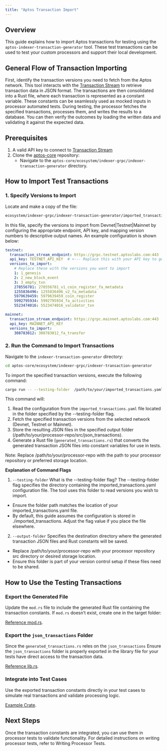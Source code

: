 ```yaml
---
title: "Aptos Transaction Import"
---
```


## Overview

This guide explains how to import Aptos transactions for testing using the `aptos-indexer-transaction-generator` tool. These test transactions can be used to test your custom processors and support their local development. 

## General Flow of Transaction Importing

First, identify the transaction versions you need to fetch from the Aptos network. This tool interacts with the [Transaction Stream](https://aptos.dev/en/build/indexer/txn-stream) to retrieve transaction data in JSON format. The transactions are then consolidated into a Rust file, where each transaction is represented as a constant variable. These constants can be seamlessly used as mocked inputs in processor automated tests. During testing, the processor fetches the specified transactions, processes them, and writes the results to a database. You can then verify the outcomes by loading the written data and validating it against the expected data.

## Prerequisites

1. A valid API key to connect to [Transaction Stream](https://aptos.dev/en/build/indexer/txn-stream/aptos-hosted-txn-stream)
2. Clone the [aptos-core](https://github.com/aptos-labs/aptos-core) repository:
    - Navigate to the `aptos-core/ecosystem/indexer-grpc/indexer-transaction-generator` directory.

## How to Import Test Transactions

### 1. Specify Versions to Import

Locate and make a copy of the file:

```bash
ecosystem/indexer-grpc/indexer-transaction-generator/imported_transactions/imported_transactions.yaml
```

In this file, specify the versions to import from Devnet|Testnet|Mainnet by configuring the appropriate endpoint, API key, and mapping version numbers to descriptive output names. An example configuration is shown below:

```yaml
testnet:
  transaction_stream_endpoint: https://grpc.testnet.aptoslabs.com:443
  api_key: TESTNET_API_KEY  # <--- Replace this with your API key to generate files locally
  versions_to_import:
    # Replace these with the versions you want to import
    1: 1_genesis
    2: 2_new_block_event
    3: 3_empty_txn
    278556781: 278556781_v1_coin_register_fa_metadata
    1255836496: 1255836496_v2_fa_metadata
    5979639459: 5979639459_coin_register
    5992795934: 5992795934_fa_activities
    5523474016: 5523474016_validator_txn

mainnet:
  transaction_stream_endpoint: https://grpc.mainnet.aptoslabs.com:443
  api_key: MAINNET_API_KEY
  versions_to_import:
    308783012: 308783012_fa_transfer
```

### 2. Run the Command to Import Transactions

Navigate to the `indexer-transaction-generator` directory:

```bash
cd aptos-core/ecosystem/indexer-grpc/indexer-transaction-generator
```

To import the specified transaction versions, execute the following command:

```bash
cargo run -- --testing-folder  /path/to/your/imported_transactions.yaml --output-folder /path/to/your/processor-repo/src
```

This command will:

1. Read the configuration from the `imported_transactions.yaml` file located in the folder specified by the --testing-folder flag.
2. Fetch the specified transaction versions from the selected network (Devnet, Testnet or Mainnet).
3. Store the resulting JSON files in the specified output folder (/path/to/your/processor-repo/src/json_transactions).
4. Generate a Rust file (`generated_transactions.rs`) that converts the generated transaction JSON files into constant variables for use in tests.

Note: Replace /path/to/your/processor-repo with the path to your processor repository or preferred storage location.

**Explanation of Command Flags**
1. `--testing-folder`
What is the --testing-folder flag?
The --testing-folder flag specifies the directory containing the imported_transactions.yaml configuration file. The tool uses this folder to read versions you wish to import.
 - Ensure the folder path matches the location of your imported_transactions.yaml file.
 - By default, this guide assumes the configuration is stored in ./imported_transactions. Adjust the flag value if you place the file elsewhere.

2. `--output-folder`
Specifies the destination directory where the generated transaction JSON files and Rust constants will be saved.
 - Replace /path/to/your/processor-repo with your processor repository src directory or desired storage location.
 - Ensure this folder is part of your version control setup if these files need to be shared.

## How to Use the Testing Transactions

### Export the Generated File

Update the `mod.rs` file to include the generated Rust file containing the transaction constants. If `mod.rs` doesn’t exist, create one in the target folder:

[Reference mod.rs](https://github.com/aptos-labs/aptos-indexer-processor-example/blob/main/test-transactions-example/src/json_transactions/mod.rs).

### Export the `json_transactions` Folder

Since the `generated_transactions.rs` reles on the `json_transactions` Ensure the `json_transactions` folder is properly exported in the library file for your tests have direct access to the transaction data.

[Reference lib.rs](https://github.com/aptos-labs/aptos-indexer-processor-example/blob/main/test-transactions-example/src/lib.rs).

### Integrate into Test Cases

Use the exported transaction constants directly in your test cases to simulate real transactions and validate processing logic.

[Example Crate](https://github.com/aptos-labs/aptos-indexer-processor-example/tree/main/test-transactions-example).

## Next Steps
Once the transaction constants are integrated, you can use them in processor tests to validate functionality. For detailed instructions on writing processor tests, refer to Writing Processor Tests.